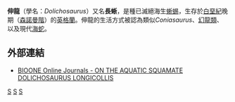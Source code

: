 {{Automatic taxobox
| taxon = Dolichosaurus
| fossil_range = [[白堊紀|白堊紀]]晚期
| image = Dolichosaurus.jpg
| image_caption = 
| authority = [[理查·歐文|Owen]], 1850
| subdivision_ranks=[[種|種]]
| subdivision=
* 長頭伸龍''D. longicollis'' <small>Owen, 1850 ([[模式種|模式種]])</small>
}}
'''伸龍'''（學名：''Dolichosaurus''）又名'''長蜥'''，是種已滅絕海生[[蜥蜴|蜥蜴]]，生存於[[白堊紀|白堊紀]]晚期（[[森諾曼階|森諾曼階]]）的[[英格蘭|英格蘭]]。伸龍的生活方式被認為類似''Coniasaurus''、[[幻龍類|幻龍類]]、以及現代[[海蛇|海蛇]]。

==外部連結==
* [http://www.bioone.org/perlserv/?request=get-abstract&doi=10.1671%2F0272-4634(2000)020%5B0720%3AOTASDL%5D2.0.CO%3B2 BIOONE Online Journals - ON THE AQUATIC SQUAMATE DOLICHOSAURUS LONGICOLLIS]
{{已滅絕有鱗目|O.}}
{{Taxonbar|from=Q3712645}}

[[Category:海生爬行動物|S]]
[[Category:白堊紀爬行動物|S]]
[[Category:1850年描述的分类群|S]]